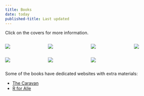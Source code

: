 ```yaml
---
title: Books
date: today
published-title: Last updated
---
```


Click on the covers for more information.

:::: columns

::: {.column width='20%'}
[![](/assets/images/fight-flight-mimic.jpg)](https://www.amazon.com/Fight-Flight-Mimic-Identity-Conflict/dp/0198739478){fig-alt="Cover of Fight, Flight, Mimic"}
:::

::: {.column width='2.5%'}
:::

::: {.column width='20%'}
[![](/assets/images/caravan.jpg)](https://www.amazon.com/Caravan-Abdallah-Azzam-Global-Jihad/dp/0521765951){fig-alt="Cover of The Caravan"}
:::

::: {.column width='2.5%'}
:::

::: {.column width='20%'}
[![](/assets/images/jihadi-culture.jpg)](https://www.amazon.com/Jihadi-Culture-Practices-Militant-Islamists/dp/1107614562/){fig-alt="Cover of Jihadi Culture"}
:::

::: {.column width='2.5%'}
:::

::: {.column width='20%'}
[![](/assets/images/jihad-in-saudi-arabia.jpg)](https://www.amazon.com/Jihad-Saudi-Arabia-Pan-Islamism-Cambridge/dp/0521732360){fig-alt="Cover of Jihad in Saudi Arabia"}
:::

::::

:::: columns

::: {.column width='20%'}
[![](/assets/images/saudi-arabia-in-transition.jpg)](https://www.amazon.com/Saudi-Arabia-Transition-Political-Religious/dp/0521185092){fig-alt="Cover of Saudi Arabia in Transition"}
:::

::: {.column width='2.5%'}
:::

::: {.column width='20%'}
[![](/assets/images/meccan-rebellion.jpg)](https://www.amazon.com/Meccan-Rebellion-Juhayman-al-Utaybi-Revisited/dp/0955235995){fig-alt="Cover of The Meccan Rebellion"}
:::

::: {.column width='2.5%'}
:::

::: {.column width='20%'}
[![](/assets/images/r-for-alle.jpg)](https://fagbokforlaget.no/products/9788245036862-r-for-alle){fig-alt="Cover of R for alle"}
:::

::: {.column width='2.5%'}
:::

::: {.column width='20%'}
:::

::::

Some of the books have dedicated websites with extra materials:

- [The Caravan](https://azzambook.net/)
- [R for Alle](https://rforalle.net)
